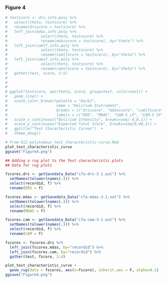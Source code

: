 

### Figure 4

```r

# testscore <- drs.info.poly %>%
#   select(theta, testscore) %>%
#   rename(drsscore = testscore) %>%
#   left_join(mdas.info.poly %>% 
#               select(theta, testscore) %>%
#               rename(mdasscore = testscore), by="theta") %>%
#   left_join(camlf.info.poly %>%
#               select(theta, testscore) %>%
#               rename(camlfscore = testscore), by="theta") %>%
#   left_join(camsf.info.poly %>%
#               select(theta, testscore) %>%
#               rename(camsfscore = testscore), by="theta") %>%
#   gather(test, score, 2:5)
# 
# 
# 
# ggplot(testscore, aes(theta, score, group=test, color=test)) +
#   geom_line() +
#   scale_color_brewer(palette = "Dark2", 
#                      name = "Delirium Instrument",
#                      breaks = c("drsscore", "mdasscore", "camlfscore", "camsfscore"),
#                      labels = c("DRS", "MDAS", "CAM-S LF", "CAM-S SF")) + 
#   scale_x_continuous("Delirium Intensity", breaks=seq(-4,8,1)) +
#   scale_y_continuous("Expected Total Score", breaks=seq(0,40,2)) +
#   ggtitle("Test Characteristic Curves")  +
#   theme_doug()

# From 012-polytomous_test_characteristic-curve.Rmd
plot_test_characteristic_curve
ggsave("Figure4.png")

```

```r
## Adding a rug plot to the Test characteristic plots
## Data for rug plots

fscores.drs <- getSavedata_Data("cfa-drs-3-1.out") %>%
  setNames(tolower(names(.))) %>%
  select(recordid, f) %>%
  rename(DRS = f)

fscores.mdas <- getSavedata_Data("cfa-mdas-3-1.out") %>%
  setNames(tolower(names(.))) %>%
  select(recordid, f) %>%
  rename(MDAS = f)

fscores.cam <- getSavedata_Data("cfa-cam-3-1.out") %>%
  setNames(tolower(names(.))) %>%
  select(recordid, f) %>%
  rename(CAM = f)

fscores <- fscores.drs %>%
  left_join(fscores.mdas, by="recordid") %>%
  left_join(fscores.cam, by="recordid") %>%
  gather(test, fscore, 2:4) 

plot_test_characteristic_curve +
  geom_rug(data = fscores, aes(x=fscore), inherit.aes = F, alpha=0.1)
ggsave("Figure4.png")



```